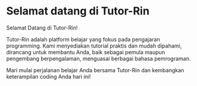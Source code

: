 # Selamat datang di Tutor-Rin
 
Selamat Datang di Tutor-Rin!

Tutor-Rin adalah platform belajar yang fokus pada pengajaran programming. Kami menyediakan tutorial praktis dan mudah dipahami, dirancang untuk membantu Anda, baik sebagai pemula maupun pengembang berpengalaman, menguasai berbagai bahasa pemrograman.

Mari mulai perjalanan belajar Anda bersama Tutor-Rin dan kembangkan keterampilan coding Anda hari ini!
